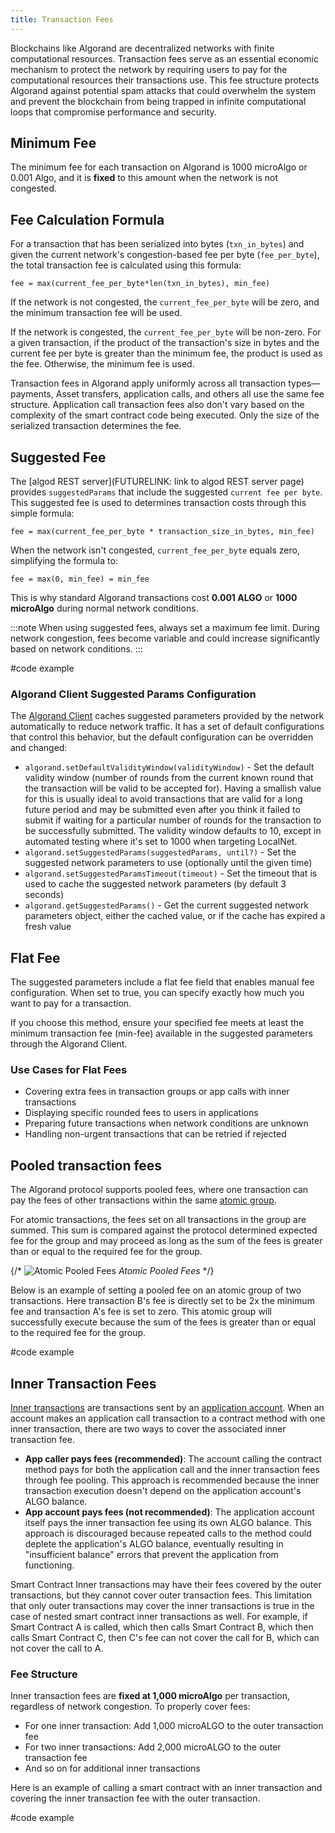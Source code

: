 ```yaml
---
title: Transaction Fees
---
```


Blockchains like Algorand are decentralized networks with finite computational resources. Transaction fees serve as an essential economic mechanism to protect the network by requiring users to pay for the computational resources their transactions use. This fee structure protects Algorand against potential spam attacks that could overwhelm the system and prevent the blockchain from being trapped in infinite computational loops that compromise performance and security.

## Minimum Fee

The minimum fee for each transaction on Algorand is 1000 microAlgo or 0.001 Algo, and it is **fixed** to this amount when the network is not congested. 

## Fee Calculation Formula

For a transaction that has been serialized into bytes (`txn_in_bytes`) and given the current network's congestion-based fee per byte (`fee_per_byte`), the total transaction fee is calculated using this formula:

```shell showLineNumbers=false frame=none title="Fee Calculation"
fee = max(current_fee_per_byte*len(txn_in_bytes), min_fee)
```
If the network is not congested, the `current_fee_per_byte` will be zero, and the minimum transaction fee will be used.

If the network is congested, the `current_fee_per_byte` will be non-zero. For a given transaction, if the product of the transaction's size in bytes and the current fee per byte is greater than the minimum fee, the product is used as the fee. Otherwise, the minimum fee is used.

Transaction fees in Algorand apply uniformly across all transaction types—payments, Asset transfers, application calls, and others all use the same fee structure. Application call transaction fees also don't vary based on the complexity of the smart contract code being executed. Only the size of the serialized transaction determines the fee.

## Suggested Fee
The [algod REST server](FUTURELINK: link to algod REST server page) provides `suggestedParams` that include the suggested `current fee per byte`. This suggested fee is used to determines transaction costs through this simple formula:

```shell showLineNumbers=false frame=none title="Fee Calculation"
fee = max(current_fee_per_byte * transaction_size_in_bytes, min_fee)
```
When the network isn't congested, `current_fee_per_byte` equals zero, simplifying the formula to:

```shell showLineNumbers=false frame=none title="Fee Calculation (Normal Network Conditions)"
fee = max(0, min_fee) = min_fee
```

This is why standard Algorand transactions cost **0.001 ALGO** or **1000 microAlgo** during normal network conditions.

:::note
When using suggested fees, always set a maximum fee limit. During network congestion, fees become variable and could increase significantly based on network conditions.
:::

#code example

### Algorand Client Suggested Params Configuration
The [Algorand Client](FUTURELINK:link_to_algorand_client_page) caches suggested parameters provided by the network automatically to reduce network traffic. It has a set of default configurations that control this behavior, but the default configuration can be overridden and changed:
- `algorand.setDefaultValidityWindow(validityWindow)` - Set the default validity window (number of rounds from the current known round that the transaction will be valid to be accepted for). Having a smallish value for this is usually ideal to avoid transactions that are valid for a long future period and may be submitted even after you think it failed to submit if waiting for a particular number of rounds for the transaction to be successfully submitted. The validity window defaults to 10, except in automated testing where it's set to 1000 when targeting LocalNet.
- `algorand.setSuggestedParams(suggestedParams, until?)` - Set the suggested network parameters to use (optionally until the given time)
- `algorand.setSuggestedParamsTimeout(timeout)` - Set the timeout that is used to cache the suggested network parameters (by default 3 seconds)
- `algorand.getSuggestedParams()` - Get the current suggested network parameters object, either the cached value, or if the cache has expired a fresh value



## Flat Fee
The suggested parameters include a flat fee field that enables manual fee configuration. When set to true, you can specify exactly how much you want to pay for a transaction.

If you choose this method, ensure your specified fee meets at least the minimum transaction fee (min-fee) available in the suggested parameters through the Algorand Client.

### Use Cases for Flat Fees

- Covering extra fees in transaction groups or app calls with inner transactions
- Displaying specific rounded fees to users in applications
- Preparing future transactions when network conditions are unknown
- Handling non-urgent transactions that can be retried if rejected

## Pooled transaction fees
The Algorand protocol supports pooled fees, where one transaction can pay the fees of other transactions within the same [atomic group](FUTURELINK:link-to-atomic-group).

For atomic transactions, the fees set on all transactions in the group are summed. This sum is compared against the protocol determined expected fee for the group and may proceed as long as the sum of the fees is greater than or equal to the required fee for the group.

{/* ![Atomic Pooled Fees](../../imgs/atomic_transfers-2.png)
*Atomic Pooled Fees* */}

Below is an example of setting a pooled fee on an atomic group of two transactions. Here transaction B's fee is directly set to be 2x the minimum fee and transaction A's fee is set to zero. This atomic group will successfully execute because the sum of the fees is greater than or equal to the required fee for the group.

#code example

## Inner Transaction Fees

[Inner transactions](FUTURELINK:link-to-inner-txn-page) are transactions sent by an [application account](FUTURELINK:link-to-app-account-page). When an account makes an application call transaction to a contract method with one inner transaction, there are two ways to cover the associated inner transaction fee.

- **App caller pays fees (recommended)**: The account calling the contract method pays for both the application call and the inner transaction fees through fee pooling. This approach is recommended because the inner transaction execution doesn't depend on the application account's ALGO balance.
- **App account pays fees (not recommended)**: The application account itself pays the inner transaction fee using its own ALGO balance. This approach is discouraged because repeated calls to the method could deplete the application's ALGO balance, eventually resulting in "insufficient balance" errors that prevent the application from functioning.

Smart Contract Inner transactions may have their fees covered by the outer transactions, but they cannot cover outer transaction fees. This limitation that only outer transactions may cover the inner transactions is true in the case of nested smart contract inner transactions as well. For example, if Smart Contract A is called, which then calls Smart Contract B, which then calls Smart Contract C, then C's fee can not cover the call for B, which can not cover the call to A.

### Fee Structure
Inner transaction fees are **fixed at 1,000 microAlgo** per transaction, regardless of network congestion. To properly cover fees:
- For one inner transaction: Add 1,000 microALGO to the outer transaction fee
- For two inner transactions: Add 2,000 microALGO to the outer transaction fee
- And so on for additional inner transactions

Here is an example of calling a smart contract with an inner transaction and covering the inner transaction fee with the outer transaction.

#code example



